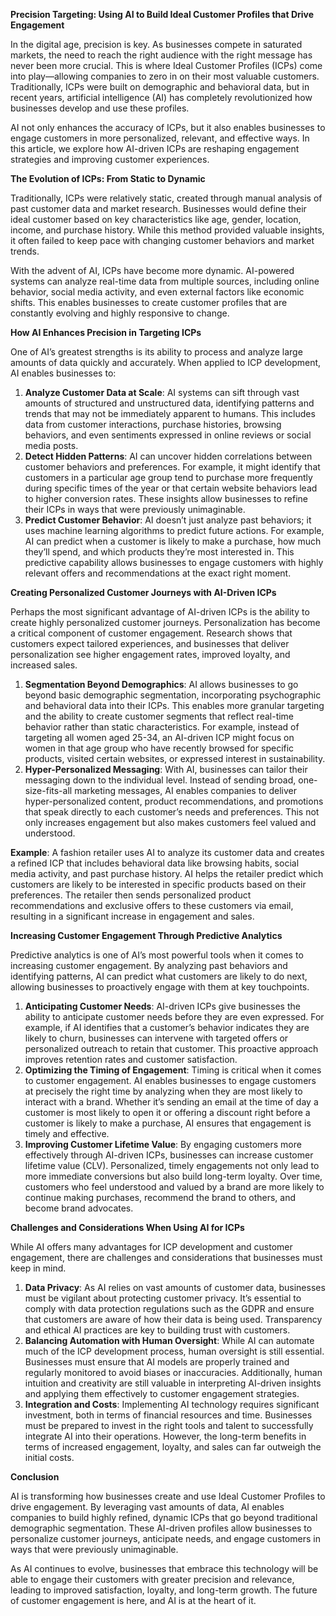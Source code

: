 **Precision Targeting: Using AI to Build Ideal Customer Profiles that Drive Engagement**

In the digital age, precision is key. As businesses compete in saturated markets, the need to reach the right audience with the right message has never been more crucial. This is where Ideal Customer Profiles (ICPs) come into play—allowing companies to zero in on their most valuable customers. Traditionally, ICPs were built on demographic and behavioral data, but in recent years, artificial intelligence (AI) has completely revolutionized how businesses develop and use these profiles.

AI not only enhances the accuracy of ICPs, but it also enables businesses to engage customers in more personalized, relevant, and effective ways. In this article, we explore how AI-driven ICPs are reshaping engagement strategies and improving customer experiences.

**The Evolution of ICPs: From Static to Dynamic**

Traditionally, ICPs were relatively static, created through manual analysis of past customer data and market research. Businesses would define their ideal customer based on key characteristics like age, gender, location, income, and purchase history. While this method provided valuable insights, it often failed to keep pace with changing customer behaviors and market trends.

With the advent of AI, ICPs have become more dynamic. AI-powered systems can analyze real-time data from multiple sources, including online behavior, social media activity, and even external factors like economic shifts. This enables businesses to create customer profiles that are constantly evolving and highly responsive to change.

**How AI Enhances Precision in Targeting ICPs**

One of AI’s greatest strengths is its ability to process and analyze large amounts of data quickly and accurately. When applied to ICP development, AI enables businesses to:

1. **Analyze Customer Data at Scale**: AI systems can sift through vast amounts of structured and unstructured data, identifying patterns and trends that may not be immediately apparent to humans. This includes data from customer interactions, purchase histories, browsing behaviors, and even sentiments expressed in online reviews or social media posts.
2. **Detect Hidden Patterns**: AI can uncover hidden correlations between customer behaviors and preferences. For example, it might identify that customers in a particular age group tend to purchase more frequently during specific times of the year or that certain website behaviors lead to higher conversion rates. These insights allow businesses to refine their ICPs in ways that were previously unimaginable.
3. **Predict Customer Behavior**: AI doesn’t just analyze past behaviors; it uses machine learning algorithms to predict future actions. For example, AI can predict when a customer is likely to make a purchase, how much they’ll spend, and which products they’re most interested in. This predictive capability allows businesses to engage customers with highly relevant offers and recommendations at the exact right moment.

**Creating Personalized Customer Journeys with AI-Driven ICPs**

Perhaps the most significant advantage of AI-driven ICPs is the ability to create highly personalized customer journeys. Personalization has become a critical component of customer engagement. Research shows that customers expect tailored experiences, and businesses that deliver personalization see higher engagement rates, improved loyalty, and increased sales.

1. **Segmentation Beyond Demographics**: AI allows businesses to go beyond basic demographic segmentation, incorporating psychographic and behavioral data into their ICPs. This enables more granular targeting and the ability to create customer segments that reflect real-time behavior rather than static characteristics. For example, instead of targeting all women aged 25-34, an AI-driven ICP might focus on women in that age group who have recently browsed for specific products, visited certain websites, or expressed interest in sustainability.
2. **Hyper-Personalized Messaging**: With AI, businesses can tailor their messaging down to the individual level. Instead of sending broad, one-size-fits-all marketing messages, AI enables companies to deliver hyper-personalized content, product recommendations, and promotions that speak directly to each customer’s needs and preferences. This not only increases engagement but also makes customers feel valued and understood.

**Example**: A fashion retailer uses AI to analyze its customer data and creates a refined ICP that includes behavioral data like browsing habits, social media activity, and past purchase history. AI helps the retailer predict which customers are likely to be interested in specific products based on their preferences. The retailer then sends personalized product recommendations and exclusive offers to these customers via email, resulting in a significant increase in engagement and sales.

**Increasing Customer Engagement Through Predictive Analytics**

Predictive analytics is one of AI’s most powerful tools when it comes to increasing customer engagement. By analyzing past behaviors and identifying patterns, AI can predict what customers are likely to do next, allowing businesses to proactively engage with them at key touchpoints.

1. **Anticipating Customer Needs**: AI-driven ICPs give businesses the ability to anticipate customer needs before they are even expressed. For example, if AI identifies that a customer’s behavior indicates they are likely to churn, businesses can intervene with targeted offers or personalized outreach to retain that customer. This proactive approach improves retention rates and customer satisfaction.
2. **Optimizing the Timing of Engagement**: Timing is critical when it comes to customer engagement. AI enables businesses to engage customers at precisely the right time by analyzing when they are most likely to interact with a brand. Whether it’s sending an email at the time of day a customer is most likely to open it or offering a discount right before a customer is likely to make a purchase, AI ensures that engagement is timely and effective.
3. **Improving Customer Lifetime Value**: By engaging customers more effectively through AI-driven ICPs, businesses can increase customer lifetime value (CLV). Personalized, timely engagements not only lead to more immediate conversions but also build long-term loyalty. Over time, customers who feel understood and valued by a brand are more likely to continue making purchases, recommend the brand to others, and become brand advocates.

**Challenges and Considerations When Using AI for ICPs**

While AI offers many advantages for ICP development and customer engagement, there are challenges and considerations that businesses must keep in mind.

1. **Data Privacy**: As AI relies on vast amounts of customer data, businesses must be vigilant about protecting customer privacy. It’s essential to comply with data protection regulations such as the GDPR and ensure that customers are aware of how their data is being used. Transparency and ethical AI practices are key to building trust with customers.
2. **Balancing Automation with Human Oversight**: While AI can automate much of the ICP development process, human oversight is still essential. Businesses must ensure that AI models are properly trained and regularly monitored to avoid biases or inaccuracies. Additionally, human intuition and creativity are still valuable in interpreting AI-driven insights and applying them effectively to customer engagement strategies.
3. **Integration and Costs**: Implementing AI technology requires significant investment, both in terms of financial resources and time. Businesses must be prepared to invest in the right tools and talent to successfully integrate AI into their operations. However, the long-term benefits in terms of increased engagement, loyalty, and sales can far outweigh the initial costs.

**Conclusion**

AI is transforming how businesses create and use Ideal Customer Profiles to drive engagement. By leveraging vast amounts of data, AI enables companies to build highly refined, dynamic ICPs that go beyond traditional demographic segmentation. These AI-driven profiles allow businesses to personalize customer journeys, anticipate needs, and engage customers in ways that were previously unimaginable.

As AI continues to evolve, businesses that embrace this technology will be able to engage their customers with greater precision and relevance, leading to improved satisfaction, loyalty, and long-term growth. The future of customer engagement is here, and AI is at the heart of it.